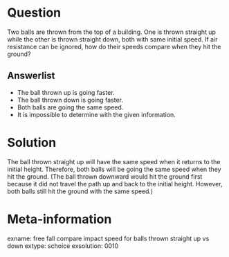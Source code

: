 Question
========
Two balls are thrown from the top of a building. One is thrown straight up while the other is thrown straight down, both with same initial speed. If air resistance can be ignored, how do their speeds compare when they hit the ground?


Answerlist
----------
* The ball thrown up is going faster.
* The ball thrown down is going faster.
* Both balls are going the same speed.
* It is impossible to determine with the given information.


Solution
========
The ball thrown straight up will have the same speed when it returns to the initial height. Therefore, both balls will be going the same speed when they hit the ground. (The ball thrown downward would hit the ground first because it did not travel the path up and back to the initial height. However, both balls still hit the ground with the same speed.)


Meta-information
================
exname: free fall compare impact speed for balls thrown straight up vs down
extype: schoice
exsolution: 0010
